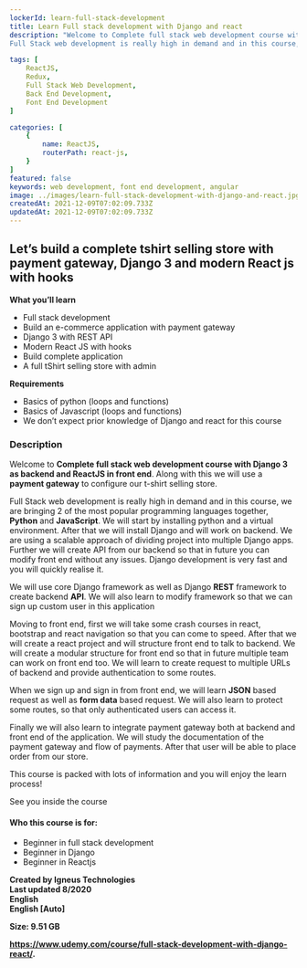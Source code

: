 ```yaml
---
lockerId: learn-full-stack-development
title: Learn Full stack development with Django and react
description: "Welcome to Complete full stack web development course with Django 3 as backend and ReactJS in front end. Along with this we will use a payment gateway to configure our t-shirt selling store.
Full Stack web development is really high in demand and in this course, we are bringing 2 of the most popular programming languages together, Python and JavaScript. We will start by installing python and a virtual environment. After that we will install Django and will work on backend. We are using a scalable approach of dividing project into multiple Django apps. Further we will create API from our backend so that in future you can modify front end without any issues. Django development is very fast and you will quickly realise it"

tags: [
	ReactJS,
	Redux,
    Full Stack Web Development,
    Back End Development,
	Font End Development
]

categories: [
    {
        name: ReactJS,
        routerPath: react-js,
    }
]
featured: false
keywords: web development, font end development, angular
image: ../images/learn-full-stack-development-with-django-and-react.jpg
createdAt: 2021-12-09T07:02:09.733Z
updatedAt: 2021-12-09T07:02:09.733Z
---
```


## **Let’s build a complete tshirt selling store with payment gateway, Django 3 and modern React js with hooks**

**What you’ll learn**

-   Full stack development
-   Build an e-commerce application with payment gateway
-   Django 3 with REST API
-   Modern React JS with hooks
-   Build complete application
-   A full tShirt selling store with admin

**Requirements**

-   Basics of python (loops and functions)
-   Basics of Javascript (loops and functions)
-   We don’t expect prior knowledge of Django and react for this course

### **Description**

Welcome to **Complete full stack web development course with Django 3 as backend and ReactJS in front end**. Along with this we will use a **payment gateway** to configure our t-shirt selling store.

Full Stack web development is really high in demand and in this course, we are bringing 2 of the most popular programming languages together, **Python** and **JavaScript**. We will start by installing python and a virtual environment. After that we will install Django and will work on backend. We are using a scalable approach of dividing project into multiple Django apps. Further we will create API from our backend so that in future you can modify front end without any issues. Django development is very fast and you will quickly realise it.

We will use core Django framework as well as Django **REST** framework to create backend **API**. We will also learn to modify framework so that we can sign up custom user in this application

Moving to front end, first we will take some crash courses in react, bootstrap and react navigation so that you can come to speed. After that we will create a react project and will structure front end to talk to backend. We will create a modular structure for front end so that in future multiple team can work on front end too. We will learn to create request to multiple URLs of backend and provide authentication to some routes.

When we sign up and sign in from front end, we will learn **JSON** based request as well as **form data** based request. We will also learn to protect some routes, so that only authenticated users can access it.

Finally we will also learn to integrate payment gateway both at backend and front end of the application. We will study the documentation of the payment gateway and flow of payments. After that user will be able to place order from our store.

This course is packed with lots of information and you will enjoy the learn process!

See you inside the course

#### **Who this course is for:**

-   Beginner in full stack development
-   Beginner in Django
-   Beginner in Reactjs

**Created by Igneus Technologies**  
**Last updated 8/2020**  
**English**  
**English \[Auto\]**

**Size: 9.51 GB**

<DownloadBTN link="https://installyourfiles.com/learnfullstackdevelopment" />

**https://www.udemy.com/course/full-stack-development-with-django-react/.**
